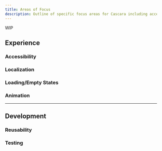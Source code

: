 ```yaml
---
title: Areas of Focus
description: Outline of specific focus areas for Cascara including accessibility, localization, empty/loading states, etc.
---
```


WIP

## Experience

### Accessibility

### Localization

### Loading/Empty States

### Animation

---

## Development

### Reusability

### Testing
